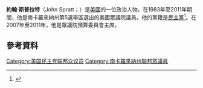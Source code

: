 '''約翰·斯普拉特'''（John Spratt；{{bd|1942年|11月1日}}）是[[美國|美國]]的一位政治人物。在1983年至2011年期間，他是南卡羅來納州第5選舉區選出的美國眾議院議員。他的黨籍是[[民主黨_(美國)|民主黨]]<ref>{{Cite web |url=http://www.law.sc.edu/memory/1974/sprattjm.shtml |title="Memory Hold the Door: John McKee Spratt, 1907-1973," University of South Carolina School of Law, law.sc.edu, 12 June 2008.<!-- Bot generated title --> |accessdate=2016-01-05 |archive-date=2016-03-03 |archive-url=https://web.archive.org/web/20160303180040/http://www.law.sc.edu/memory/1974/sprattjm.shtml |dead-url=no }}</ref>。在2007年至2011年，他是眾議院預算委員會主席。
== 參考資料 ==
{{reflist}}
[[Category:美国民主党联邦众议员|Category:美国民主党联邦众议员]]
[[Category:南卡羅來納州聯邦眾議員|Category:南卡羅來納州聯邦眾議員]]